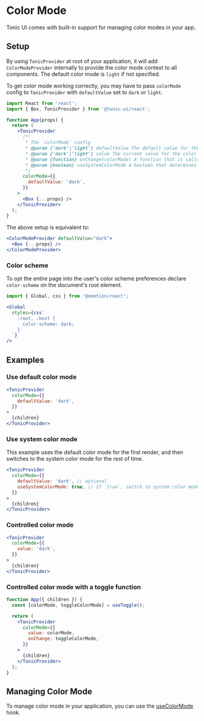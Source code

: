 # Color Mode

Tonic UI comes with built-in support for managing color modes in your app.

## Setup

By using `TonicProvider` at root of your application, it will add `ColorModeProvider` internally to provide the color mode context to all components. The default color mode is `light` if not specified.

To get color mode working correctly, you may have to pass `colorMode` config to `TonicProvider` with `defaultValue` set to `dark` or `light`.

```jsx disabled
import React from 'react';
import { Box, TonicProvider } from '@tonic-ui/react';

function App(props) {
  return (
    <TonicProvider
      /**
       * The `colorMode` config
       * @param {'dark'|'light'} defaultValue The default value for the color mode. It can be `light` or `dark`. The default value is `light` if not specified.
       * @param {'dark'|'light'} value The current value for the color mode. It can be `light` or `dark`.
       * @param {function} onChange(colorMode) A function that is called when the color mode is changed.
       * @param {boolean} useSystemColorMode A boolean that determines whether to use the system color mode.
       */
      colorMode={{
        defaultValue: 'dark',
      }}
    >
      <Box {...props} />
    </TonicProvider>
  );
}
```

The above setup is equivalent to:

```jsx disabled
<ColorModeProvider defaultValue="dark">
  <Box {...props} />
</ColorModeProvider>
```

### Color scheme

To opt the entire page into the user's color scheme preferences declare `color-scheme` on the document's root element.

```jsx disabled
import { Global, css } from '@emotion/react';
```

```jsx disabled
<Global
  styles={css`
    :root, :host {
      color-scheme: dark;
    }
  `}
/>
```

## Examples

### Use default color mode

```jsx disabled
<TonicProvider
  colorMode={{
    defaultValue: 'dark',
  }}
>
  {children}
</TonicProvider>
```

### Use system color mode

This example uses the default color mode for the first render, and then switches to the system color mode for the rest of time.

```jsx disabled
<TonicProvider
  colorMode={{
    defaultValue: 'dark', // optional
    useSystemColorMode: true, // If `true`, switch to system color mode after the first render.
  }}
>
  {children}
</TonicProvider>
```

### Controlled color mode

```jsx disabled
<TonicProvider
  colorMode={{
    value: 'dark',
  }}
>
  {children}
</TonicProvider>
```

### Controlled color mode with a toggle function

```jsx disabled
function App({ children }) {
  const [colorMode, toggleColorMode] = useToggle();

  return (
    <TonicProvider
      colorMode={{
        value: colorMode,
        onChange: toggleColorMode,
      }}
    >
      {children}
    </TonicProvider>
  );
}
```

## Managing Color Mode

To manage color mode in your application, you can use the [useColorMode](../components/color-mode/useColorMode) hook.

